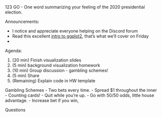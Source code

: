 
123 GO - One word summarizing your feeling of the 2020 presidential election.

Announcements:

- I notice and appreciate everyone helping on the Discord forum
- Read this excellent [intro to ggplot2](https://r4ds.had.co.nz/data-visualisation.html), that's what we'll cover on Friday
- 

Agenda:

1. (20 min) Finish visualization slides
2. (5 min) background visualization homework
3. (10 min) Group discussion - gambling schemes!
4. (5 min) Share 
5. (Remaining) Explain code in HW template


Gambling Schemes
- Two bets every time.
- Spread $1 throughout the inner
- Counting cards!
- Quit while you're up.
- Go with 50/50 odds, little house advantage.
- Increase bet if you win, 

Questions






